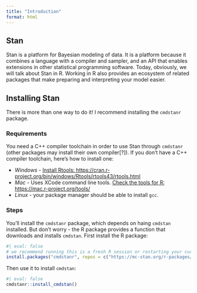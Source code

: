 ```yaml
---
title: "Introduction"
format: html
---
```


## Stan

Stan is a platform for Bayesian modeling of data. It is a platform because it combines a language with a compiler and sampler, and an API that enables extensions in other statistical programming software. Today, obviously, we will talk about Stan in R. Working in R also provides an ecosystem of related packages that make preparing and interpreting your model easier.

## Installing Stan
There is more than one way to do it! I recommend installing the `cmdstanr` package.

### Requirements
You need a C++ compiler toolchain in order to use Stan through `cmdstanr` (other packages may install their own compiler[?]). If you don't have a C++ compiler toolchain, here's how to install one:

 - *Windows* - [Install Rtools: https://cran.r-project.org/bin/windows/Rtools/rtools43/rtools.html](https://cran.r-project.org/bin/windows/Rtools/rtools43/rtools.html)
 - *Mac* - Uses XCode command line tools. [Check the tools for R: https://mac.r-project.org/tools/](https://mac.r-project.org/tools/)
 - *Linux* - your package manager should be able to install `gcc`.
 
### Steps
You'll install the `cmdstanr` package, which depends on haing `cmdstan` installed. But don't worry - the R package provides a function that downloads and installs `cmdstan`. First install the R package:

```r
#| eval: false
# we recommend running this is a fresh R session or restarting your current session
install.packages("cmdstanr", repos = c("https://mc-stan.org/r-packages/", getOption("repos")))
```

Then use it to install `cmdstan`:
```r
#| eval: false
cmdstanr::install_cmdstan()
```



